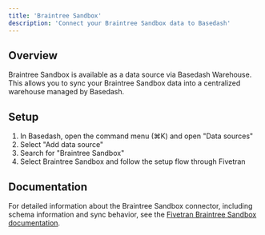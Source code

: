 ```yaml
---
title: 'Braintree Sandbox'
description: 'Connect your Braintree Sandbox data to Basedash'
---
```


## Overview

Braintree Sandbox is available as a data source via Basedash Warehouse. This allows you to sync your Braintree Sandbox data into a centralized warehouse managed by Basedash.

## Setup

1. In Basedash, open the command menu (⌘K) and open "Data sources"
2. Select "Add data source"
3. Search for "Braintree Sandbox"
4. Select Braintree Sandbox and follow the setup flow through Fivetran

## Documentation

For detailed information about the Braintree Sandbox connector, including schema information and sync behavior, see the [Fivetran Braintree Sandbox documentation](https://fivetran.com/docs/connectors/applications/braintree).
